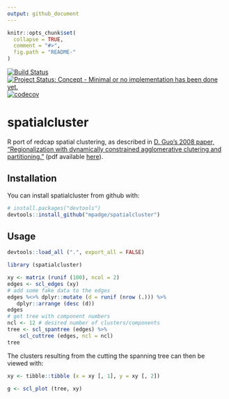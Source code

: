 ```yaml
---
output: github_document
---
```


<!-- README.md is generated from README.Rmd. Please edit that file -->

```r
knitr::opts_chunk$set(
  collapse = TRUE,
  comment = "#>",
  fig.path = "README-"
)
```

[![Build Status](https://travis-ci.org/mpadge/spatialcluster.svg)](https://travis-ci.org/mpadge/spatialcluster) 
[![Project Status: Concept - Minimal or no implementation has been done yet.](http://www.repostatus.org/badges/0.1.0/concept.svg)](http://www.repostatus.org/#concept)
[![codecov](https://codecov.io/gh/mpadge/spatialcluster/branch/master/graph/badge.svg)](https://codecov.io/gh/mpadge/spatialcluster)

# spatialcluster

R port of redcap spatial clustering, as described in [D. Guo's 2008 paper,
"Regionalization with dynamically constrained agglomerative clutering and
partitioning."](https://www.tandfonline.com/doi/abs/10.1080/13658810701674970)
(pdf available
[here](https://pdfs.semanticscholar.org/ead1/7df8aaa1aed0e433b3ae1ec1ec5c7e785b2b.pdf)).


## Installation

You can install spatialcluster from github with:

```r
# install.packages("devtools")
devtools::install_github("mpadge/spatialcluster")
```

## Usage

```r
devtools::load_all (".", export_all = FALSE)
```
```r
library (spatialcluster)
```
```r
xy <- matrix (runif (100), ncol = 2)
edges <- scl_edges (xy)
# add some fake data to the edges
edges %<>% dplyr::mutate (d = runif (nrow (.))) %>%
   dplyr::arrange (desc (d))
edges
# get tree with component numbers
ncl <- 12 # desired number of clusters/components
tree <- scl_spantree (edges) %>%
    scl_cuttree (edges, ncl = ncl)
tree
```
The clusters resulting from the cutting the spanning tree can then be viewed
with:
```r
xy <- tibble::tibble (x = xy [, 1], y = xy [, 2])
```
```r
g <- scl_plot (tree, xy)
```
